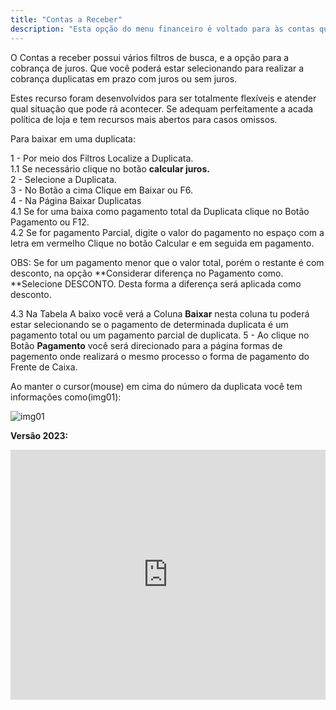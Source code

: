```yaml
---
title: "Contas a Receber"
description: "Esta opção do menu financeiro é voltado para às contas que a e empresa tem a receber de seus clientes. Esta página é vinculada à venda balcão, que ao fechar uma venda a prazo, a venda além de aparecer como finalizada no menu frente de caixa, as parcelas desta venda aparecerão no contas a receber. "
---
```


O Contas a receber possui vários filtros de busca, e a opção para a cobrança de juros. Que você poderá estar selecionando para realizar a cobrança duplicatas em prazo com juros ou sem juros.

Estes recurso foram desenvolvidos para ser totalmente flexíveis e atender qual situação que pode rá acontecer. Se adequam perfeitamente a acada política de loja e tem recursos mais abertos para casos omissos.

Para baixar em uma duplicata:

1 - Por meio dos Filtros Localize a Duplicata.\
1.1 Se necessário clique no botão **calcular juros.**\
2 - Selecione a Duplicata.\
3 - No Botão a cima Clique em Baixar ou F6.\
4 - Na Página Baixar Duplicatas\
4.1 Se for uma baixa como pagamento total da Duplicata clique no Botão Pagamento ou F12.\
4.2 Se for pagamento Parcial, digite o valor do pagamento no espaço com a letra em vermelho Clique no botão Calcular e em seguida em pagamento.

OBS: Se for um pagamento menor que o valor total, porém o restante é com desconto, na opção \*\*Considerar diferença no Pagamento como. \*\*Selecione DESCONTO. Desta forma a diferença será aplicada como desconto.

4.3 Na Tabela A baixo você verá a Coluna **Baixar** nesta coluna tu poderá estar selecionando se o pagamento de determinada duplicata é um pagamento total ou um pagamento parcial de duplicata.
5 - Ao clique no Botão **Pagamento** você será direcionado para a página formas de pagemento onde realizará o mesmo processo o forma de pagamento do Frente de Caixa.

Ao manter o cursor(mouse) em cima do número da duplicata você tem informações como(img01):

![img01](https://file.notion.so/f/f/75bd09c2-1c6e-403f-8932-d67de392168a/a6acef8a-b0bf-4163-b56c-d58b7d771fbe/f955203e-1cea-446e-8b99-a3af7052b4c0.png?table=block&id=8a067e0c-7795-4a5a-b87e-b7d55ef0edde&spaceId=75bd09c2-1c6e-403f-8932-d67de392168a&expirationTimestamp=1744329600000&signature=LJGI65wnn8m3S2O642wKxs64EkWpOTzUMF1sH8Kaofo&downloadName=WhatsApp+Image+2024-04-19+at+10.49.30.jpeg.png)

**Versão 2023:**

<iframe width="100%" height="400" src="https://www.youtube.com/embed/mjr83kdc0HA" title="Como realizar a monitoria do Contas a Receber?  | Financeiro Aguhlão Web" frameborder="0" allow="accelerometer; autoplay; clipboard-write; encrypted-media; gyroscope; picture-in-picture; web-share" referrerpolicy="strict-origin-when-cross-origin" allowfullscreen />

**Versão 2022:**

<iframe width="100%" height="400" src="https://www.youtube.com/embed/CA0mpWBw3yk" title="Como  Receber uma Duplicata | Financeiro Agulhão Web" frameborder="0" allow="accelerometer; autoplay; clipboard-write; encrypted-media; gyroscope; picture-in-picture; web-share" referrerpolicy="strict-origin-when-cross-origin" allowfullscreen />